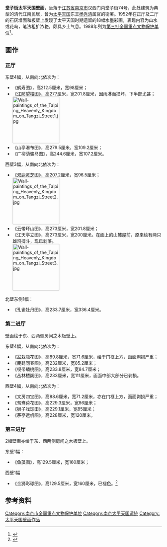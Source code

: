 {{文物保护单位
| 级别 = 全国
| 图片 = [[File:Nanjing_Tangzijie_Taiping_Tianguo_Bihua_2017.11.12_14-25-09.jpg|300px]]
| 说明 = 壁画一厅壁画
| 名称 = 堂子街太平天国壁画
| 编号 = 3-3
| 分类 = 革命遗址及革命纪念建筑物
| 时代 = 1853至1864年
| 所在 = [[江苏省|江苏省]][[南京市|南京市]]
| 登录 = 1988年
| Cat = 南京市全国重点文物保护单位
}}

'''堂子街太平天国壁画'''，坐落于[[江苏省|江苏省]][[南京市|南京市]]汉西门内堂子街74号，此处建筑为典型的清代江南民居，曾为[[太平天国|太平天国]]东王[[杨秀清|杨秀清]]属官的衙署。1952年在正厅及二厅的石灰墙面和板壁上发现了太平天国时期遗留的18幅水墨彩画，表现内容为山水或花鸟，笔法粗犷浓艳，颇具乡土气息。1988年列为[[第三批全国重点文物保护单位|第三批全国重点文物保护单位]]<ref>{{Cite book|title=中国旅游文化大辞典|last=中国旅游文化大辞典编辑委员会编|publisher=南昌：江西美术出版社|year=1994.09|isbn=7-80580-111-8|pages=299}}</ref>。

==画作==
===正厅===
东壁4幅，从南向北依次为：
*《鹤寿图》，高212.5厘米，宽98厘米；
*《江防望楼图》，高277厘米，宽201.8厘米，因雨淋而损坏，下半部尤甚；<br>[[File:Wall-paintings_of_the_Taiping_Heavenly_Kingdom_on_Tangzi_Street1.jpg|150px]]
*《山亭瀑布图》，高279.5厘米，宽109.2厘米；
*《广柳荫骏马图》，高244.6厘米，宽107.2厘米。

西壁3幅，从南向北依次为：
*《双鹿灵芝图》，高207.2厘米，宽96.5厘米；<br>[[File:Wall-paintings_of_the_Taiping_Heavenly_Kingdom_on_Tangzi_Street2.jpg|150px]]
*《云带环山图》，高273厘米，宽201.8厘米；
*《江天亭立图》，高273厘米，宽200厘米。在画上的山麓屋前，原来绘有两只雄鸡搏斗，现已剥落。<br>[[File:Wall-paintings_of_the_Taiping_Heavenly_Kingdom_on_Tangzi_Street3.jpg|150px]]

北壁东侧1幅：
*《孔雀牡丹图》，高233.7厘米，宽336.4厘米。

===第二进厅===
壁画绘于东、西两侧房间之木板壁上。

东壁4幅，从南向北依次为：
*《盆栽瓶花图》，高89.8厘米，宽71.6厘米，绘于门框上方，画面剥损严重；
*《鹿鹤同春图》，高232厘米，宽85.2厘米；
*《绶带蟠桃图》，高233.8厘米，宽84.7厘米；
*《丛林楼阁图》，高233厘米，宽111厘米，画面中部大部分已剥损。

西壁4幅，从南向北依次为：
*《文房四宝图》，高88.6厘米，宽71.2厘米，亦在门框上方，画面剥损严重；
*《鸳鸯荷花图》，高229.3厘米，宽86厘米；
*《狮子戏球田》，高229.1厘米，宽85厘米；
*《茅亭远帆图》，高228厘米，宽120厘米。

===第三进厅===
2幅壁画亦绘于东、西两侧房间之木板壁上。

东壁1幅：
*《鱼藻图》，高129.5厘米，宽160厘米；
西壁1幅
*《金狮彩球图》，高129.5厘米，宽160厘米，已褪色。<ref>{{cite web| language =| publisher =南京市文物局——南京文博网| title =堂子街太平天国壁画| url =http://www.njmuseum.cn/vc.asp?i=AA12000021&m=BB12000290| author =| date =| accessdate =2009-08-23| deadurl =yes| archiveurl =https://web.archive.org/web/20071031110543/http://www.njmuseum.cn/vc.asp?i=AA12000021&m=BB12000290| archivedate =2007-10-31}}</ref>

==参考资料==
{{commonscat|Wall-paintings of the Taiping Heavenly Kingdom on Tangzi Street}}
<div class="references-small">
<references />
</div>

{{江苏全国重点文物保护单位|nocat}}
[[Category:南京市全国重点文物保护单位|Category:南京市全国重点文物保护单位]]
[[Category:南京太平天国遗迹|Category:南京太平天国遗迹]]
[[Category:太平天国壁画作品|Category:太平天国壁画作品]]